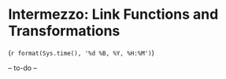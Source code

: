 # Intermezzo: Link Functions and Transformations {#links}
(`r format(Sys.time(), '%d %B, %Y, %H:%M')`)

-- to-do --


<!-- - direct inference for population parameters -->